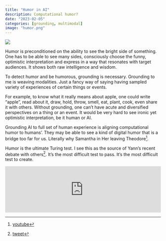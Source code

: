 ```yaml
---
title: "Humor in AI"
description: Computational humor?
date: "2023-02-05"
categories: [grounding, multimodal]
image: "humor.png"
---
```

![](humor.png){fig-align="center"}

Humor is preconditioned on the ability to see the bright side of something. One has to be able to see many sides, consciously choose the funny, optimistic interpretation and express in a way that resonates with target audiences. It shows both raw intelligence and wisdom.

To detect humor and be humorous, grounding is necessary. Grounding to me is weaving modalities. Just a fancy way of saying having sampled variety of experiences of certain things or events. 

For example, to know what it really means about apple, one could write "apple", read about it, draw, hold, throw, smell, eat, plant, cook, even share it with others. Without grounding, one can’t have acute and diversified perspectives on a thing or an event. It would be very hard to see ironic yet optimistic interpretation, be it human or AI. 

Grounding AI to full set of human experience is aligning computational humor to humans’. They may be able to see a kind of digital humor that is a bridge too far for us. Literally why Samantha in Her leaving Theodore^[[youtube](https://www.youtube.com/watch?v=PXTQwRf7iRg)]. 

Humor is the ultimate Turing test. I see this as the source of Yann's recent debate with others^[[tweet](https://twitter.com/ylecun/status/1621805604900585472)]. It's the most difficult test to pass. It's the most difficult test to create.


<iframe allow="autoplay *; encrypted-media *;" frameborder="0" height="150" style="width:100%;max-width:660px;overflow:hidden;background:transparent;" sandbox="allow-forms allow-popups allow-same-origin allow-scripts allow-storage-access-by-user-activation allow-top-navigation-by-user-activation" src="https://embed.music.apple.com/us/album/were-all-leaving/1553022037?i=1553022378"></iframe>
